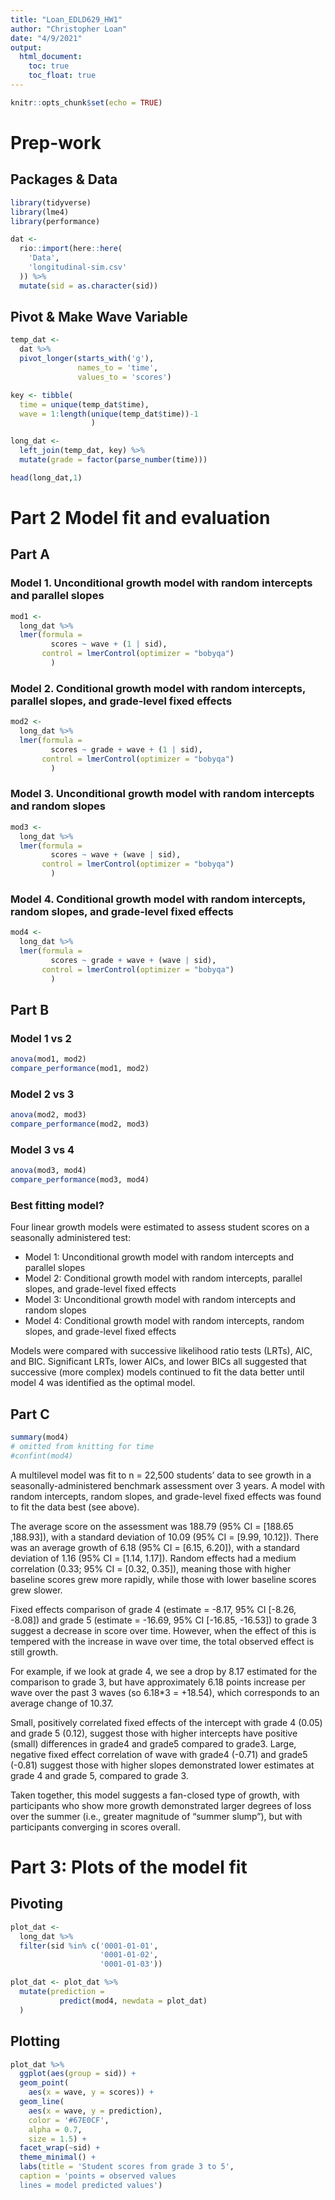 ```yaml
---
title: "Loan_EDLD629_HW1"
author: "Christopher Loan"
date: "4/9/2021"
output: 
  html_document:
    toc: true
    toc_float: true
---
```


```r
knitr::opts_chunk$set(echo = TRUE)
```

# Prep-work {.tabset .tabset-fade .tabset-pills}

## Packages & Data 

```r
library(tidyverse)
library(lme4)
library(performance)
```

```r
dat <- 
  rio::import(here::here(
    'Data',
    'longitudinal-sim.csv'
  )) %>% 
  mutate(sid = as.character(sid))
```

## Pivot & Make Wave Variable

```r
temp_dat <-
  dat %>% 
  pivot_longer(starts_with('g'), 
               names_to = 'time', 
               values_to = 'scores') 

key <- tibble(
  time = unique(temp_dat$time), 
  wave = 1:length(unique(temp_dat$time))-1
                  ) 

long_dat <- 
  left_join(temp_dat, key) %>% 
  mutate(grade = factor(parse_number(time)))

head(long_dat,1)
```

# Part 2 Model fit and evaluation {.tabset .tabset-fade .tabset-pills}

## Part A {.tabset .tabset-fade .tabset-pills}

### Model 1. Unconditional growth model with random intercepts and parallel slopes

```r
mod1 <- 
  long_dat %>% 
  lmer(formula = 
         scores ~ wave + (1 | sid), 
       control = lmerControl(optimizer = "bobyqa")
         )
```

### Model 2. Conditional growth model with random intercepts, parallel slopes, and grade-level fixed effects

```r
mod2 <- 
  long_dat %>% 
  lmer(formula = 
         scores ~ grade + wave + (1 | sid), 
       control = lmerControl(optimizer = "bobyqa")
         )
```

### Model 3. Unconditional growth model with random intercepts and random slopes

```r
mod3 <- 
  long_dat %>% 
  lmer(formula = 
         scores ~ wave + (wave | sid), 
       control = lmerControl(optimizer = "bobyqa")
         )
```

### Model 4. Conditional growth model with random intercepts, random slopes, and grade-level fixed effects

```r
mod4 <- 
  long_dat %>% 
  lmer(formula = 
         scores ~ grade + wave + (wave | sid), 
       control = lmerControl(optimizer = "bobyqa")
         )
```

## Part B {.tabset .tabset-fade .tabset-pills}

### Model 1 vs 2
```r
anova(mod1, mod2)
compare_performance(mod1, mod2)
```

### Model 2 vs 3

```r
anova(mod2, mod3)
compare_performance(mod2, mod3)
```

### Model 3 vs 4

```r
anova(mod3, mod4)
compare_performance(mod3, mod4)
```

### Best fitting model?

Four linear growth models were estimated to assess student scores on a seasonally administered test:

* Model 1: Unconditional growth model with random intercepts and parallel slopes
* Model 2: Conditional growth model with random intercepts, parallel slopes, and grade-level fixed effects
* Model 3: Unconditional growth model with random intercepts and random slopes
* Model 4: Conditional growth model with random intercepts, random slopes, and grade-level fixed effects

Models were compared with successive likelihood ratio tests (LRTs), AIC, and BIC. Significant LRTs, lower AICs, and lower BICs all suggested that successive (more complex) models continued to fit the data better until model 4 was identified as the optimal model.

## Part C {.tabset .tabset-fade .tabset-pills}

```r
summary(mod4)
# omitted from knitting for time
#confint(mod4) 
```

A multilevel model was fit to n = 22,500 students' data to see growth in a seasonally-administered benchmark assessment over 3 years. A model with random intercepts, random slopes, and grade-level fixed effects was found to fit the data best (see above). 

The average score on the assessment was 188.79 (95% CI = [188.65 ,188.93]), with a standard deviation of 10.09 (95% CI = [9.99, 10.12]). There was an average growth of 6.18 (95% CI = [6.15, 6.20]), with a standard deviation of 1.16 (95% CI = [1.14, 1.17]). Random effects had a medium correlation (0.33; 95% CI = [0.32, 0.35]), meaning those with higher baseline scores grew more rapidly, while those with lower baseline scores grew slower. 

Fixed effects comparison of grade 4 (estimate = -8.17, 95% CI [-8.26,  -8.08]) and grade 5 (estimate = -16.69, 95% CI [-16.85, -16.53]) to grade 3 suggest a decrease in score over time. However, when the effect of this is tempered with the increase in wave over time, the total observed effect is still growth. 

For example, if we look at grade 4, we see a drop by 8.17 estimated for the comparison to grade 3, but have approximately 6.18 points increase per wave over the past 3 waves (so 6.18*3 = +18.54), which corresponds to an average change of 10.37.

Small, positively correlated fixed effects of the intercept with grade 4 (0.05) and grade 5 (0.12), suggest those with higher intercepts have positive (small) differences in grade4 and grade5 compared to grade3. Large, negative fixed effect correlation of wave with grade4 (-0.71) and grade5 (-0.81) suggest those with higher slopes demonstrated lower estimates at grade 4 and grade 5, compared to grade 3. 

Taken together, this model suggests a fan-closed type of growth, with participants who show more growth demonstrated larger degrees of loss over the summer (i.e., greater magnitude of "summer slump"), but with participants converging in scores overall.

# Part 3: Plots of the model fit {.tabset .tabset-fade .tabset-pills}

## Pivoting 

```r
plot_dat <- 
  long_dat %>% 
  filter(sid %in% c('0001-01-01', 
                    '0001-01-02', 
                    '0001-01-03'))

plot_dat <- plot_dat %>% 
  mutate(prediction = 
           predict(mod4, newdata = plot_dat)
  )
```

## Plotting

```r
plot_dat %>% 
  ggplot(aes(group = sid)) +
  geom_point(
    aes(x = wave, y = scores)) + 
  geom_line(
    aes(x = wave, y = prediction), 
    color = '#67E0CF', 
    alpha = 0.7,
    size = 1.5) +
  facet_wrap(~sid) + 
  theme_minimal() +
  labs(title = 'Student scores from grade 3 to 5',
  caption = 'points = observed values
  lines = model predicted values')
```

